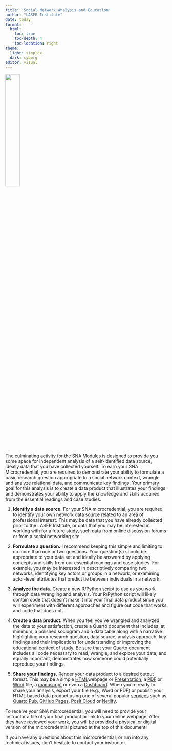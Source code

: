 ```yaml
---
title: 'Social Network Analysis and Education'
author: "LASER Institute"
date: today 
format:
  html:
    toc: true
    toc-depth: 4
    toc-location: right
theme:
  light: simplex
  dark: cyborg
editor: visual
---
```


![](img/SNA_Primary_HX.jpg){width="30%"}

The culminating activity for the SNA Modules is designed to provide you some space for independent analysis of a self-identified data source, ideally data that you have collected yourself. To earn your SNA Microcredential, you are required to demonstrate your ability to formulate a basic research question appropriate to a social network context, wrangle and analyze relational data, and communicate key findings. Your primary goal for this analysis is to create a data product that illustrates your findings and demonstrates your ability to apply the knowledge and skills acquired from the essential readings and case studies.

1.  **Identify a data source.** For your SNA microcredential, you are required to identify your own network data source related to an area of professional interest. This may be data that you have already collected prior to the LASER Institute, or data that you may be interested in working with for a future study, such data from online discussion forums or from a social networking site.

2.  **Formulate a question.** I recommend keeping this simple and limiting to no more than one or two questions. Your question(s) should be appropriate to your data set and ideally be answered by applying concepts and skills from our essential readings and case studies. For example, you may be interested in descriptively comparing two networks, identifying key actors or groups in a network, or examining actor-level attributes that predict tie between individuals in a network.

3.  **Analyze the data.** Create a new R/Python script to use as you work through data wrangling and analysis. Your R/Python script will likely contain code that doesn't make it into your final data product since you will experiment with different approaches and figure out code that works and code that does not.

4.  **Create a data product.** When you feel you've wrangled and analyzed the data to your satisfaction, create a Quarto document that includes, at minimum, a polished sociogram and a data table along with a narrative highlighting your research question, data source, analysis approach, key findings and their implications for understanding or improving the educational context of study. Be sure that your Quarto document includes all code necessary to read, wrangle, and explore your data; and equally important, demonstrates how someone could potentially reproduce your findings.

5.  **Share your findings.** Render your data product to a desired output format. This may be a simple [HTML](https://quarto.org/docs/output-formats/html.html)webpage or [Presentation](https://quarto.org/docs/presentations/), a [PDF](https://quarto.org/docs/output-formats/pdf.html) or [Word](https://quarto.org/docs/output-formats/word.html) file, a [manuscript](https://quarto.org/docs/manuscripts/) or even a [Dashboard](https://quarto.org/docs/dashboards/). When you're ready to share your analysis, export your file (e.g., Word or PDF) or publish your HTML based data product using one of several popular [services](https://quarto.org/docs/publishing/) such as [Quarto Pub](https://quarto.org/docs/publishing/quarto-pub.html), [GitHub Pages](https://quarto.org/docs/publishing/github-pages.html), [Posit Cloud](https://quarto.org/docs/publishing/posit-cloud.html) or [Netlify](https://quarto.org/docs/publishing/netlify.html).

To receive your SNA microcredential, you will need to provide your instructor a file of your final product or link to your online webpage. After they have reviewed your work, you will be provided a physical or digital version of the microcredential pictured at the top of this document!

If you have any questions about this microcredential, or run into any technical issues, don't hesitate to contact your instructor.

